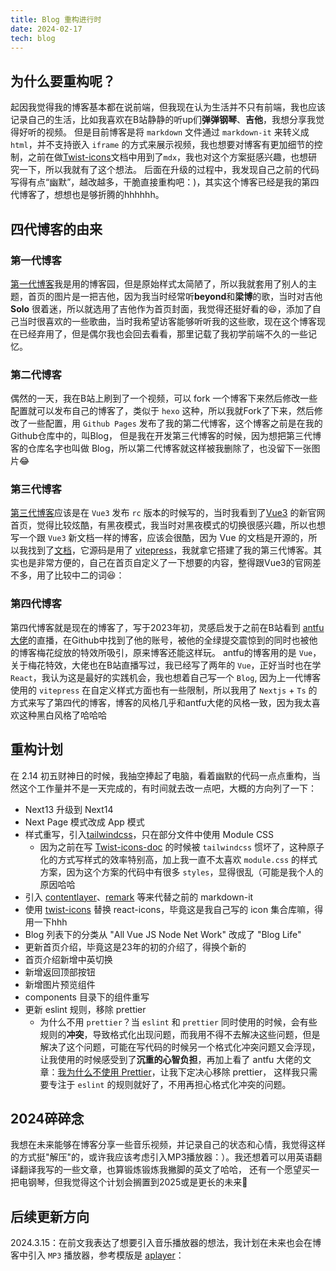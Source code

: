 ```yaml
---
title: Blog 重构进行时
date: 2024-02-17
tech: blog
---
```


## 为什么要重构呢？
  起因我觉得我的博客基本都在说前端，但我现在认为生活并不只有前端，我也应该记录自己的生活，比如我喜欢在B站静静的听up们**弹弹钢琴**、**吉他**，我想分享我觉得好听的视频。
  但是目前博客是将 `markdown` 文件通过 `markdown-it` 来转义成 `html`，并不支持嵌入 `iframe` 的方式来展示视频，我也想要对博客有更加细节的控制，之前在做[Twist-icons](https://twist-icons-docs.vercel.app/)文档中用到了`mdx`，我也对这个方案挺感兴趣，也想研究一下，所以我就有了这个想法。
  后面在升级的过程中，我发现自己之前的代码写得有点“幽默”，越改越多，干脆直接重构吧：)，其实这个博客已经是我的第四代博客了，想想也是够折腾的hhhhhh。

## 四代博客的由来
  ### 第一代博客
  [第一代博客](https://www.cnblogs.com/razzh)我是用的博客园，但是原始样式太简陋了，所以我就套用了别人的主题，首页的图片是一把吉他，因为我当时经常听**beyond**和**梁博**的歌，当时对吉他 **Solo** 很着迷，所以就选用了吉他作为首页封面，我觉得还挺好看的😆，添加了自己当时很喜欢的一些歌曲，当时我希望访客能够听听我的这些歌，现在这个博客现在已经弃用了，但是偶尔我也会回去看看，那里记载了我初学前端不久的一些记忆。
  <ImagePreview src='/img/blog1.png' />

  ### 第二代博客
  偶然的一天，我在B站上刷到了一个视频，可以 fork 一个博客下来然后修改一些配置就可以发布自己的博客了，类似于 `hexo` 这种，所以我就Fork了下来，然后修改了一些配置，用 `Github Pages` 发布了我的第二代博客，这个博客之前是在我的Github仓库中的，叫Blog，
  但是我在开发第三代博客的时候，因为想把第三代博客的仓库名字也叫做 Blog，所以第二代博客就这样被我删除了，也没留下一张图片😂

  ### 第三代博客
  [第三代博客](https://razzh7.github.io/blog/)应该是在 `Vue3` 发布 `rc` 版本的时候写的，当时我看到了[Vue3](https://cn.vuejs.org/) 的新官网首页，觉得比较炫酷，有黑夜模式，我当时对黑夜模式的切换很感兴趣，所以也想写一个跟 `Vue3` 
  新文档一样的博客，应该会很酷，因为 Vue 的文档是开源的，所以我找到了[文档](https://github.com/vuejs/docs)，它源码是用了 [vitepress](https://github.com/vuejs/vitepress)，我就拿它搭建了我的第三代博客。其实也是非常方便的，自己在首页自定义了一下想要的内容，整得跟Vue3的官网差不多，用了比较中二的词😆：
  <ImagePreview src='/img/blog3.png' />

  ### 第四代博客
  第四代博客就是现在的博客了，写于2023年初，灵感启发于之前在B站看到 [antfu 大佬](https://github.com/antfu)的直播，在Github中找到了他的账号，被他的全绿提交震惊到的同时也被他的博客梅花绽放的特效所吸引，原来博客还能这样玩。
  antfu的博客用的是 `Vue`，关于梅花特效，大佬也在B站直播写过，我已经写了两年的 `Vue`，正好当时也在学 `React`，我认为这是最好的实践机会，我也想着自己写一个 `Blog`, 
  因为上一代博客使用的 `vitepress` 在自定义样式方面也有一些限制，所以我用了 `Nextjs` + `Ts` 的方式来写了第四代的博客，博客的风格几乎和antfu大佬的风格一致，因为我太喜欢这种黑白风格了哈哈哈

## 重构计划
  在 2.14 初五财神日的时候，我抽空捧起了电脑，看着幽默的代码一点点重构，当然这个工作量并不是一天完成的，有时间就去改一点吧，大概的方向列了一下：
  - Next13 升级到 Next14
  - Next Page 模式改成 App 模式
  - 样式重写，引入[tailwindcss](https://tailwindcss.com/)，只在部分文件中使用 Module CSS
    - 因为之前在写 [Twist-icons-doc](https://github.com/razzh7/twist-icons-docs) 的时候被 `tailwindcss` 惯坏了，这种原子化的方式写样式的效率特别高，加上我一直不太喜欢 `module.css` 的样式方案，因为这个方案的代码中有很多 `styles`，显得很乱（可能是我个人的原因哈哈
  - 引入 [contentlayer](https://contentlayer.dev/)、[remark](https://www.npmjs.com/package/remark) 等来代替之前的 markdown-it
  - 使用 [twist-icons](https://twist-icons-docs.vercel.app/) 替换 react-icons，毕竟这是我自己写的 icon 集合库嘛，得用一下hhh
  - Blog 列表下的分类从 "All Vue JS Node Net Work" 改成了 "Blog Life"
  - 更新首页介绍，毕竟这是23年的初的介绍了，得换个新的
  - 首页介绍新增中英切换
  - 新增返回顶部按钮
  - 新增图片预览组件
  - components 目录下的组件重写
  - 更新 eslint 规则，移除 prettier
    - 为什么不用 `prettier`？当 `eslint` 和 `prettier` 同时使用的时候，会有些规则的**冲突**，导致格式化出现问题，而我用不得不去解决这些问题，但是解决了这个问题，可能在写代码的时候另一个格式化冲突问题又会浮现，让我使用的时候感受到了**沉重的心智负担**，再加上看了 antfu 大佬的文章：[我为什么不使用 Prettier](https://antfu.me/posts/why-not-prettier-zh)，让我下定决心移除 prettier，
    这样我只需要专注于 `eslint` 的规则就好了，不用再担心格式化冲突的问题。

## 2024碎碎念
我想在未来能够在博客分享一些音乐视频，并记录自己的状态和心情，我觉得这样的方式挺"解压"的，或许我应该考虑引入MP3播放器：）。我还想着可以用英语翻译翻译我写的一些文章，也算锻炼锻炼我撇脚的英文了哈哈，
还有一个愿望买一把电钢琴，但我觉得这个计划会搁置到2025或是更长的未来🤣

## 后续更新方向
2024.3.15：在前文我表达了想要引入音乐播放器的想法，我计划在未来也会在博客中引入 `MP3` 播放器，参考模版是 [aplayer](https://aplayer.js.org/#/)：

<ImagePreview src='/img/aplayer.png' />


